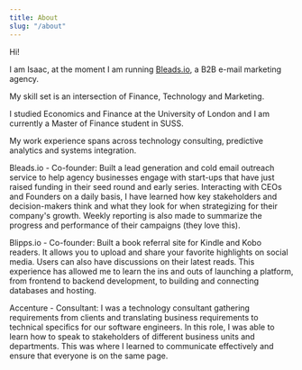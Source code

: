 ```yaml
---
title: About
slug: "/about"
---
```


Hi!

I am Isaac, at the moment I am running [Bleads.io](https://bleads.io), a B2B e-mail marketing agency.

My skill set is an intersection of Finance, Technology and Marketing.

I studied Economics and Finance at the University of London and I am currently a Master of Finance student in SUSS.

My work experience spans across technology consulting, predictive analytics and systems integration.

Bleads.io - Co-founder: Built a lead generation and cold email outreach service to help agency businesses
engage with start-ups that have just raised funding in their seed round and early series. Interacting with CEOs
and Founders on a daily basis, I have learned how key stakeholders and decision-makers think and what they
look for when strategizing for their company's growth. Weekly reporting is also made to summarize the
progress and performance of their campaigns (they love this).

Blipps.io - Co-founder: Built a book referral site for Kindle and Kobo readers. It allows you to upload and
share your favorite highlights on social media. Users can also have discussions on their latest reads. This
experience has allowed me to learn the ins and outs of launching a platform, from frontend to backend
development, to building and connecting databases and hosting.

Accenture - Consultant: I was a technology consultant gathering requirements from clients and translating
business requirements to technical specifics for our software engineers. In this role, I was able to learn how
to speak to stakeholders of different business units and departments. This was where I learned to
communicate effectively and ensure that everyone is on the same page.
